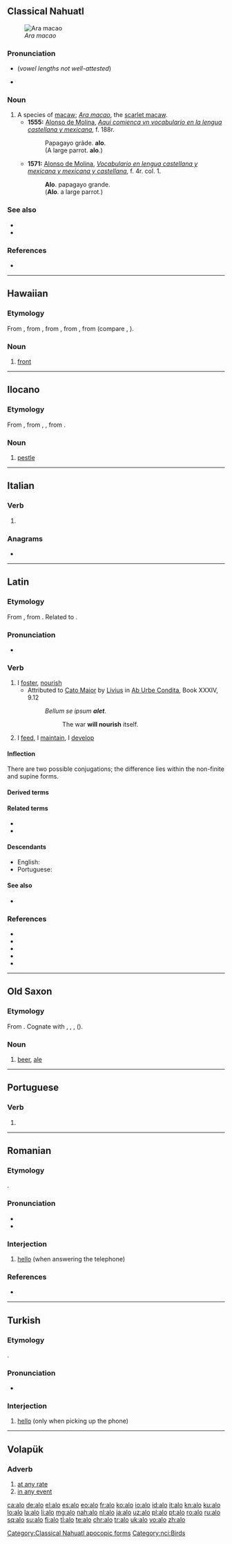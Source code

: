 {{also|Alo|álo|aló|alò|alo-|-alo}}
==Classical Nahuatl==
[[File:Scarlet Macaw.jpg|thumb|''Ara macao'']]

===Pronunciation===
* {{IPA|/alo/|lang=nci}} (''vowel lengths not well-attested'')
* {{IPA|[ˈá.lo]|lang=nci}}

===Noun===
{{nci-noun|a|pl=alomeh}}

# A species of [[macaw]]; ''[[Ara macao]]'', the [[scarlet macaw]].
#* '''1555:''' [[w:Alonso de Molina|Alonso de Molina]], ''[[w:Aquí comiença un vocabulario en la lengua castellana y mexicana|Aqui comienca vn vocabulario en la lengua castellana y mexicana]]'', f. 188r.
#*: Papagayo grãde. '''alo'''.
#*: (A large parrot. '''alo'''.)
#* '''1571:''' [[w:Alonso de Molina|Alonso de Molina]], ''[[w:Vocabulario en lengua castellana y mexicana y mexicana y castellana|Vocabulario en lengua castellana y mexicana y mexicana y castellana]]'', f. 4r. col. 1.
#*: '''Alo'''. papagayo grande.
#*: ('''Alo'''. a large parrot.)

===See also===
* {{pedialite|Scarlet macaw}}
* {{specieslite|Ara macao}}

===References===
* {{cite-book|author=[[w:Alonso de Molina|Alonso de Molina]]|year=2008|title=[[w:Vocabulario en lengua castellana y mexicana y mexicana y castellana|Vocabulario en lengua castellana y mexicana y mexicana y castellana]] (1571)|publisher=Editorial Porrúa|page=4}}

[[Category:Classical Nahuatl apocopic forms]]
[[Category:nci:Birds]]

----

==Hawaiian==

===Etymology===
From {{inh|haw|poz-pol-pro|*qaro}}, from {{inh|haw|poz-oce-pro|*qarop}}, from {{inh|haw|pqe-pro|-}}, from {{der|haw|poz-cet-pro|-}}, from {{inh|haw|poz-pro|*qadəp}} (compare {{cog|id|hadap}}, {{cog|ms|hadap}}).

===Noun===
{{head|haw|noun}}

# [[front]] {{gloss|facing side}}

----

==Ilocano==

===Etymology===
From {{inh|ilo|phi-pro|-}}, from {{inh|ilo|poz-pro|*qahəlu}}, {{m|poz-pro|*laqəlu}}, from {{inh|ilo|map-pro|*qaSəlu}}.

===Noun===
{{head|ilo|noun}}

# [[pestle]] {{gloss|instrument used with a mortar to grind things}}

----

==Italian==

===Verb===
{{head|it|verb form}}

# {{inflection of|alare||1|s|pres|indc|lang=it}}

===Anagrams===
* {{l|it|olà}}

----

==Latin==

===Etymology===
{{PIE root|la|h₂el}}
From {{inh|la|itc-pro|*alō}}, from {{inh|la|ine-pro|*h₂életi||grow, nourish}}. Related to {{m|la|oleō}}.

===Pronunciation===
* {{la-IPA|alō|eccl=1}}

===Verb===
{{la-verb|alō|alere|aluī|altum|sup2=alitum|conj=3}}

# I [[foster]], [[nourish]]
#* Attributed to [[w:Cato the Elder|Cato Maior]] by [[w:Livy|Livius]] in [[w:Ab Urbe Condita Libri|Ab Urbe Condita]], Book XXXIV, 9.12
#*: ''Bellum se ipsum '''alet'''''.
#*:: The war '''will nourish''' itself.
# I [[feed]], I [[maintain]], I [[develop]]
#: {{ux|la|[[homo|Hominum]] [[gratia]] [[genero|generantur]], '''aluntur''' [[bestia|bestiae]].|It is for the sake of man that beasts are '''bred'''.}}

====Inflection====
There are two possible conjugations; the difference lies within the non-finite and supine forms. 
{{la-conj-3rd|al|alu|alt}}
{{la-conj-3rd|al|alu|alit}}

====Derived terms====
{{der4|alescō|alibilis|alica|alimentum|alimōnia|almus|altor|altus|alumnus|coalō|lang=la|elementum}}

====Related terms====
* {{l|la|alicārius}}
* {{l|la|alimentārius}}

====Descendants====
* English: {{l|en|alimentary}}
* Portuguese: {{l|pt|alimentar}}

====See also====
* {{l|la|oleō}}

===References===
* {{R:L&S}}
* {{R:Elementary Lewis}}
* {{R:du Cange}}
* {{R:Gaffiot}}
* {{R:M&A}}

----

==Old Saxon==

===Etymology===
From {{inh|osx|gem-pro|*alu}}. Cognate with {{cog|ang|ealu}}, {{cog|dum|ale}}, {{cog|goh|al-}}, {{cog|non|ǫl}} ({{cog|sv|öl}}).

===Noun===
{{osx-noun|g=n}}

# [[beer]], [[ale]]

----

==Portuguese==

===Verb===
{{pt-verb-form}}

# {{pt-verb form of|alar|ar|indicative|present|singular|first}}

----

==Romanian==

===Etymology===
{{bor|ro|fr|allô}}.

===Pronunciation===
* {{IPA|/aˈlo/|lang=ro}}
* {{rhymes|o|lang=ro}}

===Interjection===
{{head|ro|interjection}}

# [[hello]] (when answering the telephone)

===References===
* {{R:DEX}}

----

==Turkish==

===Etymology===
{{bor|tr|fr|allô}}.

===Pronunciation===
* {{IPA|ʌlɒ|lang=tr}}

===Interjection===
{{head|tr|interjection}}

# [[hello]] (only when picking up the phone)

----

==Volapük==

===Adverb===
{{head|vo|adverb}}

# [[at any rate]]
# [[in any event]]

[[ca:alo]]
[[de:alo]]
[[el:alo]]
[[es:alo]]
[[eo:alo]]
[[fr:alo]]
[[ko:alo]]
[[io:alo]]
[[id:alo]]
[[it:alo]]
[[kn:alo]]
[[ku:alo]]
[[lo:alo]]
[[la:alo]]
[[li:alo]]
[[mg:alo]]
[[nah:alo]]
[[nl:alo]]
[[ja:alo]]
[[uz:alo]]
[[pl:alo]]
[[pt:alo]]
[[ro:alo]]
[[ru:alo]]
[[sq:alo]]
[[su:alo]]
[[fi:alo]]
[[tl:alo]]
[[te:alo]]
[[chr:alo]]
[[tr:alo]]
[[uk:alo]]
[[vo:alo]]
[[zh:alo]]